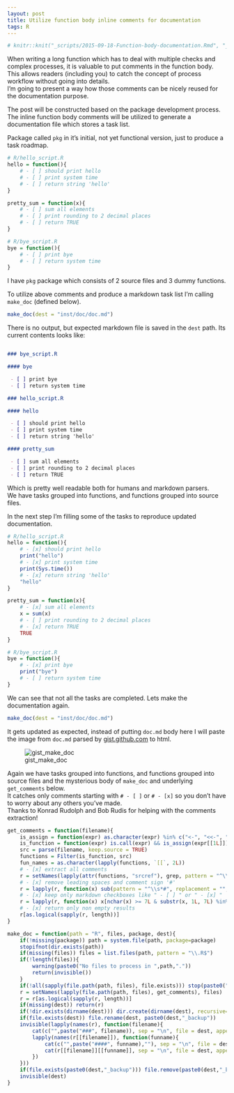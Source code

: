 ```yaml
---
layout: post
title: Utilize function body inline comments for documentation
tags: R
---
```


```r
# knitr::knit("_scripts/2015-09-18-Function-body-documentation.Rmd", "_posts/2015-09-18-Function-body-documentation.md")
```

When writing a long function which has to deal with multiple checks and complex processes, it is valuable to put comments in the function body. This allows readers (including you) to catch the concept of process workflow without going into details.  
I'm going to present a way how those comments can be nicely reused for the documentation purpose.  

The post will be constructed based on the package development process. The inline function body comments will be utilized to generate a documentation file which stores a task list.  

Package called `pkg` in it's initial, not yet functional version, just to produce a task roadmap.  

```r
# R/hello_script.R
hello = function(){
    # - [ ] should print hello
    # - [ ] print system time
    # - [ ] return string 'hello'
}

pretty_sum = function(x){
    # - [ ] sum all elements
    # - [ ] print rounding to 2 decimal places
    # - [ ] return TRUE
}
```

```r
# R/bye_script.R
bye = function(){
    # - [ ] print bye
    # - [ ] return system time
}
```

I have `pkg` package which consists of 2 source files and 3 dummy functions.  

To utilize above comments and produce a markdown task list I'm calling `make_doc` (defined below).  

```r
make_doc(dest = "inst/doc/doc.md")
```

There is no output, but expected markdown file is saved in the `dest` path. Its current contents looks like:

```markdown

### bye_script.R

#### bye

 - [ ] print bye
 - [ ] return system time

### hello_script.R

#### hello

 - [ ] should print hello
 - [ ] print system time
 - [ ] return string 'hello'

#### pretty_sum

 - [ ] sum all elements
 - [ ] print rounding to 2 decimal places
 - [ ] return TRUE

```

Which is pretty well readable both for humans and markdown parsers.  
We have tasks grouped into functions, and functions grouped into source files.  

In the next step I'm filling some of the tasks to reproduce updated documentation.  

```r
# R/hello_script.R
hello = function(){
    # - [x] should print hello
    print("hello")
    # - [x] print system time
    print(Sys.time())
    # - [x] return string 'hello'
    "hello"
}

pretty_sum = function(x){
    # - [x] sum all elements
    x = sum(x)
    # - [ ] print rounding to 2 decimal places
    # - [x] return TRUE
    TRUE
}
```

```r
# R/bye_script.R
bye = function(){
    # - [x] print bye
    print("bye")
    # - [ ] return system time
}
```

We can see that not all the tasks are completed. Lets make the documentation again.

```r
make_doc(dest = "inst/doc/doc.md")
```

It gets updated as expected, instead of putting `doc.md` body here I will paste the image from `doc.md` parsed by [gist.github.com](https://gist.github.com) to html.  

![gist_make_doc](https://cloud.githubusercontent.com/assets/3627377/9963521/902c29fc-5e23-11e5-81a8-4bdf94d1333a.png)

Again we have tasks grouped into functions, and functions grouped into source files and the mysterious body of `make_doc` and underlying `get_comments` below.  
It catches only comments starting with `# - [ ] ` or `# - [x] ` so you don't have to worry about any others you've made.  
Thanks to Konrad Rudolph and Bob Rudis for helping with the comments extraction!  

```r
get_comments = function(filename){
    is_assign = function(expr) as.character(expr) %in% c("<-", "<<-", "=", "assign")
    is_function = function(expr) is.call(expr) && is_assign(expr[[1L]]) && is.call(expr[[3L]]) && expr[[3L]][[1L]] == quote(`function`)
    src = parse(filename, keep.source = TRUE)
    functions = Filter(is_function, src)
    fun_names = as.character(lapply(functions, `[[`, 2L))
    # - [x] extract all comments
    r = setNames(lapply(attr(functions, "srcref"), grep, pattern = "^\\s*#", value = TRUE), fun_names)
    # - [x] remove leading spaces and comment sign '#'
    r = lapply(r, function(x) sub(pattern = "^\\s*#", replacement = "", x = x))
    # - [x] keep only markdown checkboxes like " - [ ] " or " - [x] "
    r = lapply(r, function(x) x[nchar(x) >= 7L & substr(x, 1L, 7L) %in% c(" - [ ] "," - [x] ")])
    # - [x] return only non empty results
    r[as.logical(sapply(r, length))]
}

make_doc = function(path = "R", files, package, dest){
    if(!missing(package)) path = system.file(path, package=package)
    stopifnot(dir.exists(path))
    if(missing(files)) files = list.files(path, pattern = "\\.R$")
    if(!length(files)){
        warning(paste0("No files to process in ",path,"."))
        return(invisible())
    }
    if(!all(sapply(file.path(path, files), file.exists))) stop(paste0("Processing stopped as some files not exists: ", paste(files[!sapply(file.path(path, files), file.exists)], collapse=", "),"."))
    r = setNames(lapply(file.path(path, files), get_comments), files)
    r = r[as.logical(sapply(r, length))]
    if(missing(dest)) return(r)
    if(!dir.exists(dirname(dest))) dir.create(dirname(dest), recursive=TRUE)
    if(file.exists(dest)) file.rename(dest, paste0(dest,"_backup"))
    invisible(lapply(names(r), function(filename){
        cat(c("",paste("###", filename)), sep = "\n", file = dest, append = file.exists(dest))
        lapply(names(r[[filename]]), function(funname){
            cat(c("",paste("####", funname),""), sep = "\n", file = dest, append = TRUE)
            cat(r[[filename]][[funname]], sep = "\n", file = dest, append = TRUE)
        })
    }))
    if(file.exists(paste0(dest,"_backup"))) file.remove(paste0(dest,"_backup"))
    invisible(dest)
}
```
